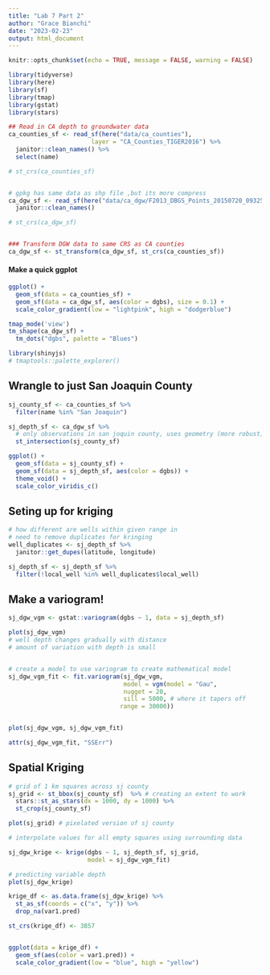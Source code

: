 ```yaml
---
title: "Lab 7 Part 2"
author: "Grace Bianchi"
date: "2023-02-23"
output: html_document
---
```


```r
knitr::opts_chunk$set(echo = TRUE, message = FALSE, warning = FALSE)

library(tidyverse)
library(here)
library(sf)
library(tmap)
library(gstat)
library(stars)

```


```r
## Read in CA depth to groundwater data
ca_counties_sf <- read_sf(here("data/ca_counties"),
                       layer = "CA_Counties_TIGER2016") %>% 
  janitor::clean_names() %>% 
  select(name)

# st_crs(ca_counties_sf)


# gpkg has same data as shp file ,but its more compress
ca_dgw_sf <- read_sf(here("data/ca_dgw/F2013_DBGS_Points_20150720_093252.gpkg")) %>% 
  janitor::clean_names()

# st_crs(ca_dgw_sf)


### Transform DGW data to same CRS as CA counties
ca_dgw_sf <- st_transform(ca_dgw_sf, st_crs(ca_counties_sf))
```


#### Make a quick ggplot

```r
ggplot() +
  geom_sf(data = ca_counties_sf) +
  geom_sf(data = ca_dgw_sf, aes(color = dgbs), size = 0.1) +
  scale_color_gradient(low = "lightpink", high = "dodgerblue")

tmap_mode('view')
tm_shape(ca_dgw_sf) +
  tm_dots("dgbs", palette = "Blues")

library(shinyjs)
# tmaptools::palette_explorer()
```

## Wrangle to just San Joaquin County

```r
sj_county_sf <- ca_counties_sf %>% 
  filter(name %in% "San Joaquin")

sj_depth_sf <- ca_dgw_sf %>% 
  # only observations in san joquin county, uses geometry (more robust) compared to filtering
  st_intersection(sj_county_sf)

ggplot() +
  geom_sf(data = sj_county_sf) +
  geom_sf(data = sj_depth_sf, aes(color = dgbs)) +
  theme_void() +
  scale_color_viridis_c()

```

## Seting up for kriging

```r
# how different are wells within given range in 
# need to remove duplicates for kringing
well_duplicates <- sj_depth_sf %>% 
  janitor::get_dupes(latitude, longitude)

sj_depth_sf <- sj_depth_sf %>% 
  filter(!local_well %in% well_duplicates$local_well)

```

## Make a variogram!

```r
sj_dgw_vgm <- gstat::variogram(dgbs ~ 1, data = sj_depth_sf)

plot(sj_dgw_vgm)
# well depth changes gradually with distance
# amount of variation with depth is small


# create a model to use variogram to create mathematical model
sj_dgw_vgm_fit <- fit.variogram(sj_dgw_vgm,
                                model = vgm(model = "Gau",
                                nugget = 20,
                                sill = 5000, # where it tapers off
                               range = 30000))


plot(sj_dgw_vgm, sj_dgw_vgm_fit)

attr(sj_dgw_vgm_fit, "SSErr")
```

## Spatial Kriging

```r
# grid of 1 km squares across sj county
sj_grid <- st_bbox(sj_county_sf)  %>% # creating an extent to work
  stars::st_as_stars(dx = 1000, dy = 1000) %>% 
  st_crop(sj_county_sf)

plot(sj_grid) # pixelated version of sj county

# interpolate values for all empty squares using surrounding data 

sj_dgw_krige <- krige(dgbs ~ 1, sj_depth_sf, sj_grid,
                      model = sj_dgw_vgm_fit)

# predicting variable depth
plot(sj_dgw_krige)

krige_df <- as.data.frame(sj_dgw_krige) %>% 
  st_as_sf(coords = c("x", "y")) %>% 
  drop_na(var1.pred) 

st_crs(krige_df) <- 3857


ggplot(data = krige_df) +
  geom_sf(aes(color = var1.pred)) +
  scale_color_gradient(low = "blue", high = "yellow")

```

